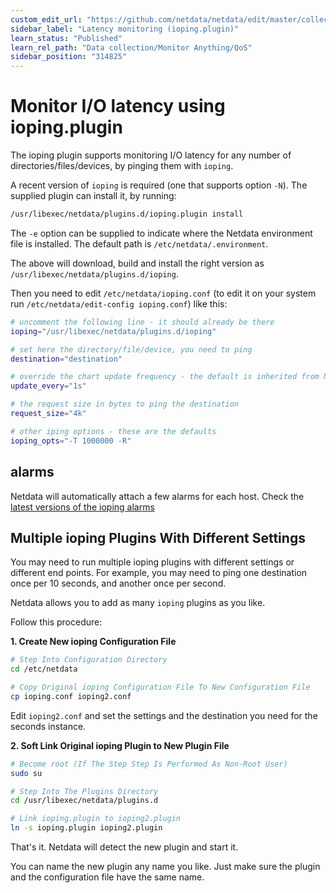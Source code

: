 ```yaml
---
custom_edit_url: "https://github.com/netdata/netdata/edit/master/collectors/ioping.plugin/README.md"
sidebar_label: "Latency monitoring (ioping.plugin)"
learn_status: "Published"
learn_rel_path: "Data collection/Monitor Anything/QoS"
sidebar_position: "314825"
---
```

# Monitor I/O latency using ioping.plugin

The ioping plugin supports monitoring I/O latency for any number of directories/files/devices, by pinging them with `ioping`.

A recent version of `ioping` is required (one that supports option `-N`).
The supplied plugin can install it, by running:

```sh
/usr/libexec/netdata/plugins.d/ioping.plugin install
```

The `-e` option can be supplied to indicate where the Netdata environment file is installed. The default path is `/etc/netdata/.environment`.

The above will download, build and install the right version as `/usr/libexec/netdata/plugins.d/ioping`.

Then you need to edit `/etc/netdata/ioping.conf` (to edit it on your system run
`/etc/netdata/edit-config ioping.conf`) like this:

```sh
# uncomment the following line - it should already be there
ioping="/usr/libexec/netdata/plugins.d/ioping"

# set here the directory/file/device, you need to ping
destination="destination"

# override the chart update frequency - the default is inherited from Netdata
update_every="1s"

# the request size in bytes to ping the destination
request_size="4k"

# other iping options - these are the defaults
ioping_opts="-T 1000000 -R"
```

## alarms

Netdata will automatically attach a few alarms for each host.
Check the [latest versions of the ioping alarms](https://raw.githubusercontent.com/netdata/netdata/master/health/health.d/ioping.conf)

## Multiple ioping Plugins With Different Settings

You may need to run multiple ioping plugins with different settings or different end points.
For example, you may need to ping one destination once per 10 seconds, and another once per second.

Netdata allows you to add as many `ioping` plugins as you like.

Follow this procedure:

**1. Create New ioping Configuration File**

```sh
# Step Into Configuration Directory
cd /etc/netdata

# Copy Original ioping Configuration File To New Configuration File
cp ioping.conf ioping2.conf
```

Edit `ioping2.conf` and set the settings and the destination you need for the seconds instance.

**2. Soft Link Original ioping Plugin to New Plugin File**

```sh
# Become root (If The Step Step Is Performed As Non-Root User)
sudo su

# Step Into The Plugins Directory
cd /usr/libexec/netdata/plugins.d

# Link ioping.plugin to ioping2.plugin
ln -s ioping.plugin ioping2.plugin
```

That's it. Netdata will detect the new plugin and start it.

You can name the new plugin any name you like.
Just make sure the plugin and the configuration file have the same name.


